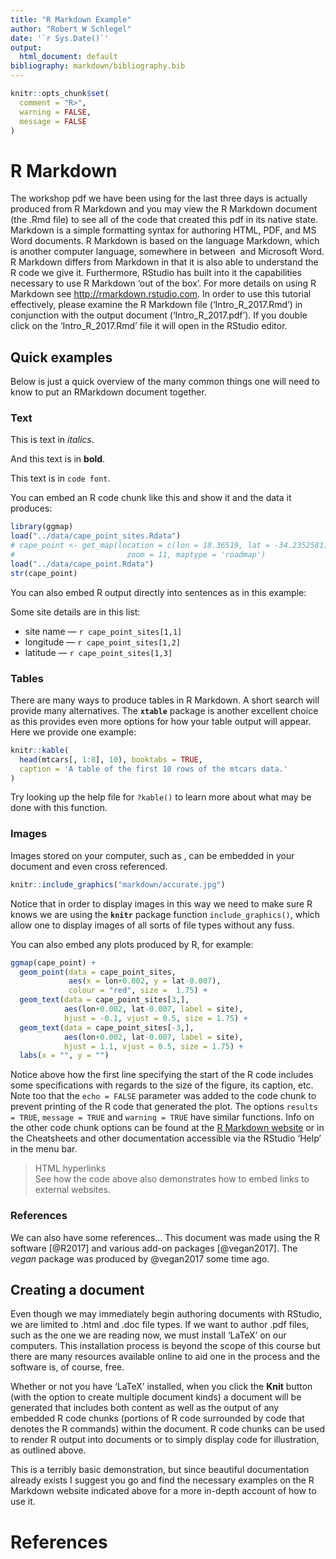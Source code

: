 ```yaml
---
title: "R Markdown Example"
author: "Robert W Schlegel"
date: '`r Sys.Date()`'
output:
  html_document: default
bibliography: markdown/bibliography.bib
---
```


```r
knitr::opts_chunk$set(
  comment = "R>", 
  warning = FALSE, 
  message = FALSE
)
```

# R Markdown

The workshop pdf we have been using for the last three days is actually produced from R Markdown and you may view the R Markdown document (the .Rmd file) to see all of the code that created this pdf in its native state. Markdown is a simple formatting syntax for authoring HTML, PDF, and MS Word documents. R Markdown is based on the language Markdown, which is another computer language, somewhere in between \LaTeX\ and Microsoft Word. R Markdown differs from Markdown in that it is also able to understand the R code we give it. Furthermore, RStudio has built into it the capabilities necessary to use R Markdown 'out of the box'. For more details on using R Markdown see <http://rmarkdown.rstudio.com>. In order to use this tutorial effectively, please examine the R Markdown file ('Intro_R_2017.Rmd') in conjunction with the output document ('Intro_R_2017.pdf'). If you double click on the 'Intro_R_2017.Rmd' file it will open in the RStudio editor.

## Quick examples

Below is just a quick overview of the many common things one will need to know to put an RMarkdown document together.

### Text

This is text in _italics_.

And this text is in **bold**.

This text is in `code font`.

You can embed an R code chunk like this and show it and the data it produces:

```r
library(ggmap)
load("../data/cape_point_sites.Rdata")
# cape_point <- get_map(location = c(lon = 18.36519, lat = -34.2352581),
#                         zoom = 11, maptype = 'roadmap')
load("../data/cape_point.Rdata")
str(cape_point)
```

You can also embed R output directly into sentences as in this example:

Some site details are in this list:

  *   site name --- `r cape_point_sites[1,1]`
  *   longitude --- `r cape_point_sites[1,2]`
  *   latitude --- `r cape_point_sites[1,3]`

### Tables

There are many ways to produce tables in R Markdown. A short search will provide many alternatives. The **`xtable`** package is another excellent choice as this provides even more options for how your table output will appear. Here we provide one example:

```r
knitr::kable(
  head(mtcars[, 1:8], 10), booktabs = TRUE,
  caption = 'A table of the first 10 rows of the mtcars data.'
)
```

Try looking up the help file for `?kable()` to learn more about what may be done with this function.

### Images

Images stored on your computer, such as \ref{fig:accurate}, can be embedded in your document and even cross referenced.

```r
knitr::include_graphics("markdown/accurate.jpg")
```

Notice that in order to display images in this way we need to make sure R knows we are using the **`knitr`** package function `include_graphics()`, which allow one to display images of all sorts of file types without any fuss.

You can also embed any plots produced by R, for example:

```r
ggmap(cape_point) +
  geom_point(data = cape_point_sites,
             aes(x = lon+0.002, y = lat-0.007),
             colour = "red", size =  1.75) +
  geom_text(data = cape_point_sites[3,],
            aes(lon+0.002, lat-0.007, label = site),
            hjust = -0.1, vjust = 0.5, size = 1.75) +
  geom_text(data = cape_point_sites[-3,],
            aes(lon+0.002, lat-0.007, label = site),
            hjust = 1.1, vjust = 0.5, size = 1.75) +
  labs(x = "", y = "")
```

Notice above how the first line specifying the start of the R code includes some specifications with regards to the size of the figure, its caption, etc. Note too that the `echo = FALSE` parameter was added to the code chunk to prevent printing of the R code that generated the plot. The options `results = TRUE`, `message = TRUE` and `warning = TRUE` have similar functions. Info on the other code chunk options can be found at the [R Markdown website](http://rmarkdown.rstudio.com/authoring_rcodechunks.html) or in the Cheatsheets and other documentation accessible via the RStudio 'Help' in the menu bar.

> HTML hyperlinks  
See how the code above also demonstrates how to embed links to external websites.

### References

We can also have some references... This document was made using the R software [@R2017] and various add-on packages [@vegan2017]. The *vegan* package was produced by @vegan2017 some time ago.

## Creating a document

Even though we may immediately begin authoring documents with RStudio, we are limited to .html and .doc file types. If we want to author .pdf files, such as the one we are reading now, we must install 'LaTeX' on our computers. This installation process is beyond the scope of this course but there are many resources available online to aid one in the process and the software is, of course, free.

Whether or not you have 'LaTeX' installed, when you click the **Knit** button (with the option to create multiple document kinds) a document will be generated that includes both content as well as the output of any embedded R code chunks (portions of R code surrounded by code that denotes the R commands) within the document. R code chunks can be used to render R output into documents or to simply display code for illustration, as outlined above.

This is a terribly basic demonstration, but since beautiful documentation already exists I suggest you go and find the necessary examples on the R Markdown website indicated above for a more in-depth account of how to use it.


# References
